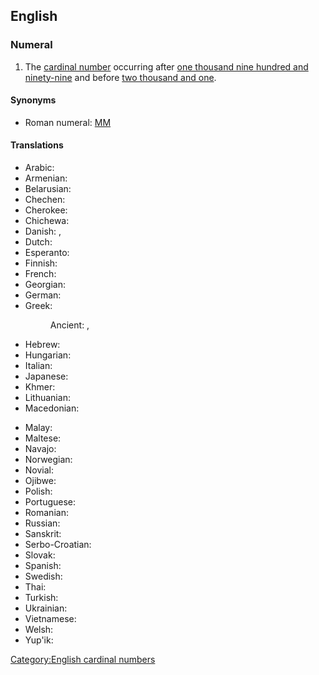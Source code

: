 ==English==

===Numeral===
{{head|en|numeral}}

# The [[cardinal number]] occurring after [[one thousand nine hundred and ninety-nine]] and before [[two thousand and one]].

====Synonyms====
* Roman numeral: [[MM]]

====Translations====
{{trans-top|cardinal number}}
* Arabic: {{t|ar|أَلْفَان}}
* Armenian: {{t|hy|երկու հազար}}
* Belarusian: {{t|be|дзве ты́сячы|f|sc=Cyrl}}
* Chechen: {{t|ce|ши эзар}}
* Cherokee: {{t|chr|ᏔᎵ ᎢᏯᎦᏴᎵ}}
* Chichewa: {{t|ny|zikwi ziwiri}}
* Danish: {{t|da|to tusind|n}}, {{t|da|to tusinde|n}}
* Dutch: {{t+|nl|tweeduizend|f}}
* Esperanto: {{t|eo|du mil}}
* Finnish: {{t+|fi|kaksituhatta}}
* French: {{t|fr|deux mille}}
* Georgian: {{t|ka|ორი ათასი}}
* German: {{t+|de|zweitausend|f}}
* Greek: {{t+|el|δύο χιλιάδες}}
*: Ancient: {{t|grc|δισχίλιοι}}, {{t|grc|͵β}} {{qualifier|numeral}}
* Hebrew: {{t|he|אלפיים|alt=אלפיים \ אַלְפַּיִם|tr='alpáyim}}
* Hungarian: {{t+|hu|kétezer}}
* Italian: {{t+|it|duemila}}
* Japanese: {{t|ja|二千|tr=nisen}}
* Khmer: {{t|km|ពីរពាន់|tr=pii poan|sc=Khmr}}
* Lithuanian: {{t|lt|du tūkstančiai}}
* Macedonian: {{t|mk|две илјади}}
{{trans-mid}}
* Malay: {{t|ms|dua ribu}}
* Maltese: {{t|mt|elfejn}}
* Navajo: {{t|nv|naakidi mííl}}
* Norwegian: {{t|no|to tusen}}
* Novial: {{t|nov|dumil}}
* Ojibwe: {{t|oj|niinzhosagoons}}
* Polish: {{t|pl|dwa tysiące}}
* Portuguese: {{t|pt|dois mil}}
* Romanian: {{t|ro|două mii}}
* Russian: {{t+|ru|две ты́сячи|f}}
* Sanskrit: {{t+|sa|द्विसहस्र}}
* Serbo-Croatian: {{t|sh|dvije hiljad|f|sc=Latn}}
* Slovak: {{t|sk|dvetisíc}}
* Spanish: {{t|es|dos mil|m}}
* Swedish: {{t|sv|två tusen}}
* Thai: {{t|th|สองพัน|tr=sŏng pan}}
* Turkish: {{t|tr|iki bin}}
* Ukrainian: {{t|uk|дві ти́сячі|sc=Cyrl}}
* Vietnamese: {{t|vi|hai ngàn}}
* Welsh: {{t|cy|dwy fil}}
* Yup'ik: {{t|esu|malruk tiissitsaak}}
{{trans-bottom}}

[[Category:English cardinal numbers]]